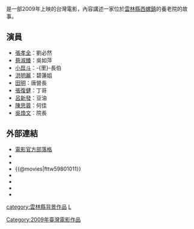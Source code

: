 {{Infobox_Film
| image = 
| name = 練·戀·舞
| original_name = ''{{lang|en|Step by Step}}''
| caption = 
| producer =  蔡秀女<br>黃茂昌
| producer_2 = 盛保熙<br>陳鴻元
| director = [[郭珍弟|郭珍弟]]
| writer = 郭珍弟
| starring = [[張孝全|張孝全]]<br>[[蔡淑臻|蔡淑臻]]<br>[[小戽斗|小戽斗]]<br>[[洪明麗|洪明麗]]<br>[[田明|田明]]<br>[[張復健|張復健]]
| imdb_id = tt1379184
| music = 李欣芸
| cinematography = 黃天仁
| editing = 顧曉芸
| distributor = 東暉國際多媒體股份有限公司
| studio = 得藝國際媒體<br>女視界影視
| released = {{film date|2009|03|27|臺灣}}
| runtime = 93 分鐘
| country = {{台灣電影產地}}
| budget = 
| gross = [[新台幣|新台幣]] 102萬
| website = [http://blog.xuite.net/deegroup/dance 電影官方部落格]
| language = [[國語|國語]]、閩南語
|}}

{{engname|《練·戀·舞》|Step by Step}}是一部2009年上映的台灣電影，內容講述一家位於[[雲林縣|雲林縣]][[西螺鎮|西螺鎮]]的養老院的故事。

== 演員 ==
*[[張孝全|張孝全]]：劉必然
*[[蔡淑臻|蔡淑臻]]：吳如萍
*[[小戽斗|小戽斗]]：-{里}-長伯
*[[洪明麗|洪明麗]]：碧蓮姐
*[[田明|田明]]：唐營長
*[[張復健|張復健]]：丁哥
*[[呂新發|呂新發]]：豆油
*[[陳思蓉|陳思蓉]]：何佳
*[[吳煥文|吳煥文]]：院長

== 外部連結 ==
*[http://blog.xuite.net/deegroup/dance 電影官方部落格]
*{{Yahoomovie id|2927}}
*{{MSN movie|850}}
*{{@movies|fttw59801011}}
*{{douban}}
*{{Mtime|88677}}
*{{hkmdb title|13839}}
*{{imdb title|1379184}}

{{Taiwanese film-stub}}
[[category:雲林縣背景作品|category:雲林縣背景作品]]
[[category:台灣劇情片|L]]
[[Category:2009年臺灣電影作品|Category:2009年臺灣電影作品]]